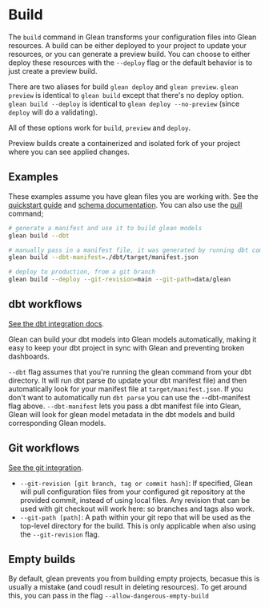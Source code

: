 
# Build

The `build` command in Glean transforms your configuration files into Glean resources.  A build can be either deployed to your project to update your resources, or you can generate a preview build.  You can choose to either deploy these resources with the `--deploy` flag or the default behavior is to just create a preview build.

There are two aliases for build `glean deploy` and `glean preview`.  `glean preview` is identical to `glean build` except that there's no deploy option.   `glean build --deploy` is identical to `glean deploy --no-preview` (since `deploy` will do a validating).

All of these options work for `build`, `preview` and `deploy`.

<Cards num={2}>
  <Card arrow icon=" 🏗️ " title="preview" href="./preview">
    <div>Preview builds create a containerized and isolated fork of your project where you can see applied changes.</div>
  </Card>
  <Card arrow icon=" 🚀 " title="deploy" href="./deploy">
  </Card>
</Cards>

## Examples

These examples assume you have glean files you are working with.  See the [quickstart guide](/docs/data-ops/cli#quickstart) and [schema documentation](/docs/data-ops/config-schema/data-models).  You can also use the [pull](./pull) command;

```bash filename="terminal"
# generate a manifest and use it to build glean models
glean build --dbt

# manually pass in a manifest file, it was generated by running dbt command seperately
glean build --dbt-manifest=./dbt/target/manifest.json

# deploy to production, from a git branch
glean build --deploy --git-revision=main --git-path=data/glean
```

## dbt workflows

[See the dbt integration docs](/docs/data-ops/git-integration).

Glean can build your dbt models into Glean models automatically, making it easy to keep your dbt project in sync with Glean and preventing broken dashboards.  

`--dbt` flag assumes that you're running the glean command from your dbt directory.  It will run dbt parse (to update your dbt manifest file) and then automatically look for your manifest file at `target/manifest.json`.  If you don't want to automatically run `dbt parse` you can use the --dbt-manifest flag above.
`--dbt-manifest` lets you pass a dbt manifest file into Glean, Glean will look for glean model metadata in the dbt models and build corresponding Glean models.


## Git workflows

[See the git integration](/docs/data-ops/git-integration).

- `--git-revision [git branch, tag or commit hash]`: If specified, Glean will pull configuration files from your configured git repository at the provided commit, instead of using local files. Any revision that can be used with git checkout will work here: so branches and tags also work.
- `--git-path [path]`: A path within your git repo that will be used as the top-level directory for the build. This is only applicable when also using the `--git-revision` flag.


## Empty builds

By default, glean prevents you from building empty projects, becasue this is usually a mistake (and coudl result in deleting resources).  To get around this, you can pass in the flag `--allow-dangerous-empty-build`

